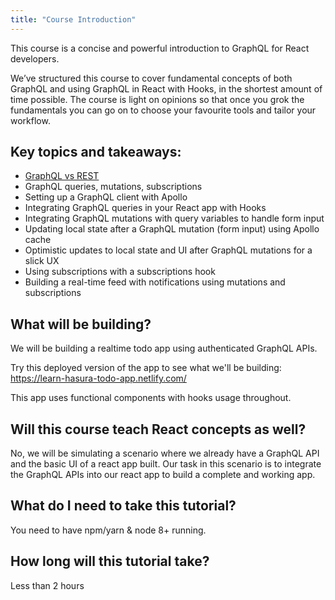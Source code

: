 ```yaml
---
title: "Course Introduction"
---
```


This course is a concise and powerful introduction to GraphQL for React developers.

We’ve structured this course to cover fundamental concepts of both GraphQL and using GraphQL in React with Hooks, in the shortest amount of time possible. The course is light on opinions so that once you grok the fundamentals you can go on to choose your favourite tools and tailor your workflow.

## Key topics and takeaways:

- [GraphQL vs REST](https://hasura.io/learn/graphql/intro-graphql/graphql-vs-rest/)
- GraphQL queries, mutations, subscriptions
- Setting up a GraphQL client with Apollo
- Integrating GraphQL queries in your React app with Hooks
- Integrating GraphQL mutations with query variables to handle form input
- Updating local state after a GraphQL mutation (form input) using Apollo cache
- Optimistic updates to local state and UI after GraphQL mutations for a slick UX
- Using subscriptions with a subscriptions hook
- Building a real-time feed with notifications using mutations and subscriptions

## What will be building?

We will be building a realtime todo app using authenticated GraphQL APIs.

Try this deployed version of the app to see what we'll be building:
https://learn-hasura-todo-app.netlify.com/

This app uses functional components with hooks usage throughout.

## Will this course teach React concepts as well?

No, we will be simulating a scenario where we already have a GraphQL API and the basic UI of a react app built. Our task in this
scenario is to integrate the GraphQL APIs into our react app to build a complete and working app.

## What do I need to take this tutorial?

You need to have npm/yarn & node 8+ running.

## How long will this tutorial take?

Less than 2 hours
